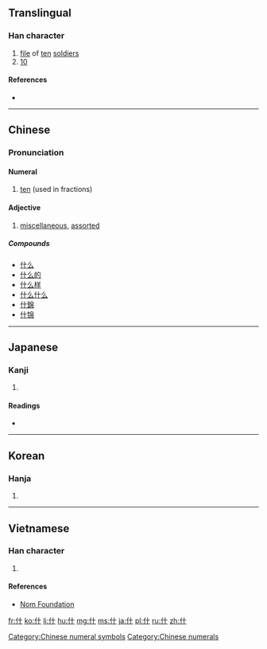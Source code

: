 ==Translingual==
{{stroke order}}
{{stroke order|type=animate}}

===Han character===
{{Han char|rn=9|rad=人|as=02|sn=4|four=2420<sub>0</sub>|canj=人十 (OJ)|ids=⿰[[亻]][[十]]}}

# [[file]] of [[ten]] [[soldier]]s
# [[10]]

====References====
* {{Han ref|kx=0091.060|dkj=00348|dj=0192.060|hdz=10108.020|uh=4EC0|ud=20160|bh=A4B0|bd=42160}}

[[Category:Chinese numeral symbols]]
[[Category:Chinese numerals]]

----

==Chinese==
{{zh-forms}}

===Pronunciation===
{{zh-pron
|m=shén,shí
|c=sap6,sam6,zaap6
|mc=y
|oc=y
|ma=
|cat=n,num,a
}}

====Numeral====
{{cmn-car-num|ts}}

# [[ten]] (used in fractions)

====Adjective====
{{zh-adj|ts}}

# [[miscellaneous]], [[assorted]]

=====Compounds=====
* [[什么]]
* [[什么的]]
* [[什么样]]
* [[什么什么]]
* [[什錦]]
* [[什锦]]

----

==Japanese==

===Kanji===
{{ja-kanji|grade=|rs=人02}}

# {{defn|lang=ja|sort=人02}}

====Readings====
* {{ja-readings|on=[[しゅう]] (shū), [[じゅう]] (jū)|kun=[[くみ]] (kumi), [[とお]] (too), [[まじる]] (majiru)}}

----

==Korean==

===Hanja===
{{ko-hanja|hangeul=[[십]], [[집]]|rv=sip, jip|mr=sip, chip}}

# {{defn|lang=ko|sort=人02}}

----

==Vietnamese==

===Han character===
{{vi-hantu|[[thập]], [[lặt]], [[thậm]]|rs=人02}}

# {{defn|lang=vi|sort=人02}}

====References====
*[http://nomfoundation.org/common/nom_details.php?codepoint=4ec0 Nom Foundation]

[[fr:什]]
[[ko:什]]
[[li:什]]
[[hu:什]]
[[mg:什]]
[[ms:什]]
[[ja:什]]
[[pl:什]]
[[ru:什]]
[[zh:什]]